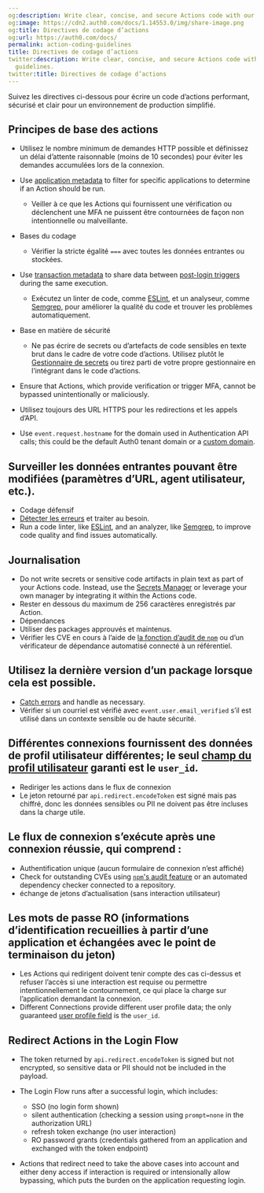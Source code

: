 ```yaml
---
og:description: Write clear, concise, and secure Actions code with our coding guidelines.
og:image: https://cdn2.auth0.com/docs/1.14553.0/img/share-image.png
og:title: Directives de codage d’actions
og:url: https://auth0.com/docs/
permalink: action-coding-guidelines
title: Directives de codage d’actions
twitter:description: Write clear, concise, and secure Actions code with our coding
  guidelines.
twitter:title: Directives de codage d’actions
---
```


Suivez les directives ci-dessous pour écrire un code d’actions performant, sécurisé et clair pour un environnement de production simplifié.

## Principes de base des actions

* Utilisez le nombre minimum de demandes HTTP possible et définissez un délai d’attente raisonnable (moins de 10 secondes) pour éviter les demandes accumulées lors de la connexion.
* Use [application metadata](/docs/get-started/applications/configure-application-metadata) to filter for specific applications to determine if an Action should be run.

  + Veiller à ce que les Actions qui fournissent une vérification ou déclenchent une MFA ne puissent être contournées de façon non intentionnelle ou malveillante.
* Bases du codage

  + Vérifier la stricte égalité `===` avec toutes les données entrantes ou stockées.
* Use [transaction metadata](/docs/customize/actions/transaction-metadata) to share data between [post-login triggers](/docs/customize/actions/explore-triggers/signup-and-login-triggers/login-trigger) during the same execution.

  + Exécutez un linter de code, comme [ESLint](), et un analyseur, comme [Semgrep](), pour améliorer la qualité du code et trouver les problèmes automatiquement.
* Base en matière de sécurité

  + Ne pas écrire de secrets ou d’artefacts de code sensibles en texte brut dans le cadre de votre code d’actions. Utilisez plutôt le [Gestionnaire de secrets]() ou tirez parti de votre propre gestionnaire en l’intégrant dans le code d’actions.
* Ensure that Actions, which provide verification or trigger <Tooltip tip="Multi-factor authentication (MFA): User authentication process that uses a factor in addition to username and password such as a code via SMS." cta="View Glossary" href="/docs/glossary?term=MFA">MFA</Tooltip>, cannot be bypassed unintentionally or maliciously.
* Utilisez toujours des URL HTTPS pour les redirections et les appels d’API.
* Use `event.request.hostname` for the domain used in Authentication API calls; this could be the default Auth0 tenant domain or a [custom domain](/docs/customize/custom-domains).

## Surveiller les données entrantes pouvant être modifiées (paramètres d’URL, agent utilisateur, etc.).

* Codage défensif
* [Détecter les erreurs]() et traiter au besoin.
* Run a code linter, like [ESLint](https://eslint.org), and an analyzer, like [Semgrep](https://semgrep.dev/docs/getting-started/), to improve code quality and find issues automatically.

## Journalisation

* Do not write secrets or sensitive code artifacts in plain text as part of your Actions code. Instead, use the [Secrets Manager](/docs/customize/actions/write-your-first-action#add-a-secret) or leverage your own manager by integrating it within the Actions code.
* Rester en dessous du maximum de 256 caractères enregistrés par Action.
* Dépendances
* Utiliser des packages approuvés et maintenus.
* Vérifier les CVE en cours à l’aide de [la fonction d’audit de `npm`]() ou d’un vérificateur de dépendance automatisé connecté à un référentiel.

## Utilisez la dernière version d’un package lorsque cela est possible.

* [Catch errors](https://developer.mozilla.org/en-US/docs/Web/JavaScript/Guide/Control_flow_and_error_handling#exception_handling_statements) and handle as necessary.
* Vérifier si un courriel est vérifié avec `event.user.email_verified` s’il est utilisé dans un contexte sensible ou de haute sécurité.

## Différentes connexions fournissent des données de profil utilisateur différentes; le seul [champ du profil utilisateur](/users/user-profiles/user-profile-structure) garanti est le `user_id`.

* Rediriger les actions dans le flux de connexion
* Le jeton retourné par `api.redirect.encodeToken` est signé mais pas chiffré, donc les données sensibles ou PII ne doivent pas être incluses dans la charge utile.

## Le flux de connexion s’exécute après une connexion réussie, qui comprend :

* Authentification unique (aucun formulaire de connexion n’est affiché)
* Check for outstanding CVEs using [`npm`'s audit feature](https://docs.npmjs.com/cli/v6/commands/npm-audit) or an automated dependency checker connected to a repository.
* échange de jetons d’actualisation (sans interaction utilisateur)

## Les mots de passe RO (informations d’identification recueillies à partir d’une application et échangées avec le point de terminaison du jeton)

* Les Actions qui redirigent doivent tenir compte des cas ci-dessus et refuser l’accès si une interaction est requise ou permettre intentionnellement le contournement, ce qui place la charge sur l’application demandant la connexion.
* Different Connections provide different user profile data; the only guaranteed [user profile field](/docs/manage-users/user-accounts/user-profiles/user-profile-structure) is the `user_id`.

## Redirect Actions in the Login Flow

* The token returned by `api.redirect.encodeToken` is signed but not encrypted, so sensitive data or PII should not be included in the payload.
* The Login Flow runs after a successful login, which includes:

  + SSO (no login form shown)
  + silent authentication (checking a session using `prompt=none` in the authorization URL)
  + refresh token exchange (no user interaction)
  + RO password grants (credentials gathered from an application and exchanged with the token endpoint)
* Actions that redirect need to take the above cases into account and either deny access if interaction is required or intensionally allow bypassing, which puts the burden on the application requesting login.
